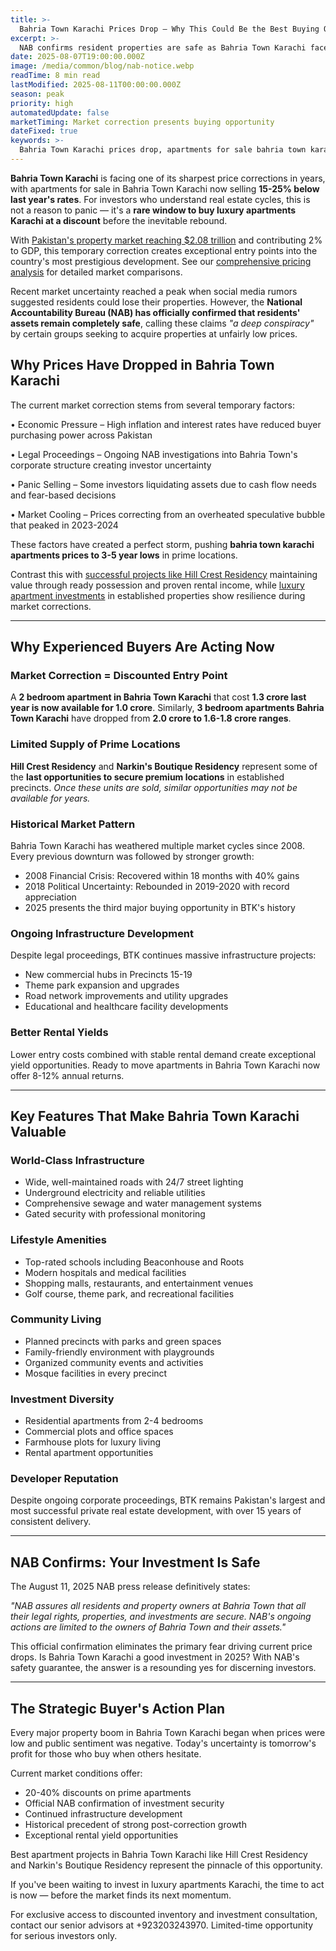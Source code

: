 ```yaml
---
title: >-
  Bahria Town Karachi Prices Drop – Why This Could Be the Best Buying Opportunity in Years
excerpt: >-
  NAB confirms resident properties are safe as Bahria Town Karachi faces 20-40% price correction. Savvy buyers recognize this as a rare window to buy premium apartments and plots at discount before the inevitable rebound.
date: 2025-08-07T19:00:00.000Z
image: /media/common/blog/nab-notice.webp
readTime: 8 min read
lastModified: 2025-08-11T00:00:00.000Z
season: peak
priority: high
automatedUpdate: false
marketTiming: Market correction presents buying opportunity
dateFixed: true
keywords: >-
  Bahria Town Karachi prices drop, apartments for sale bahria town karachi, luxury apartments karachi, bahria town karachi investment 2025, property prices falling, best buying opportunity, NAB property safe, Hill Crest Residency, Narkins Boutique Residency
---
```


**Bahria Town Karachi** is facing one of its sharpest price corrections in years, with apartments for sale in Bahria Town Karachi now selling **15-25% below last year's rates**. For investors who understand real estate cycles, this is not a reason to panic — it's a **rare window to buy luxury apartments Karachi at a discount** before the inevitable rebound.

With [Pakistan's property market reaching $2.08 trillion](/blog/2025/09/pakistan-property-market-2-trillion-gdp-share-changes-everything) and contributing 2% to GDP, this temporary correction creates exceptional entry points into the country's most prestigious development. See our [comprehensive pricing analysis](/blog/2025/07/bahria-town-karachi-pricing-analysis-2025) for detailed market comparisons.

Recent market uncertainty reached a peak when social media rumors suggested residents could lose their properties. However, the **National Accountability Bureau (NAB) has officially confirmed that residents' assets remain completely safe**, calling these claims *"a deep conspiracy"* by certain groups seeking to acquire properties at unfairly low prices.

## Why Prices Have Dropped in Bahria Town Karachi

The current market correction stems from several temporary factors:

• Economic Pressure – High inflation and interest rates have reduced buyer purchasing power across Pakistan

• Legal Proceedings – Ongoing NAB investigations into Bahria Town's corporate structure creating investor uncertainty  

• Panic Selling – Some investors liquidating assets due to cash flow needs and fear-based decisions

• Market Cooling – Prices correcting from an overheated speculative bubble that peaked in 2023-2024

These factors have created a perfect storm, pushing **bahria town karachi apartments prices to 3-5 year lows** in prime locations.

Contrast this with [successful projects like Hill Crest Residency](/blog/2025/08/hill-crest-residency-electrical-meters-possession-2025) maintaining value through ready possession and proven rental income, while [luxury apartment investments](/blog/2025/02/luxury-apartments-bahria-town-investment-guide) in established properties show resilience during market corrections.

---

## Why Experienced Buyers Are Acting Now

### Market Correction = Discounted Entry Point

A **2 bedroom apartment in Bahria Town Karachi** that cost **1.3 crore last year is now available for 1.0 crore**. Similarly, **3 bedroom apartments Bahria Town Karachi** have dropped from **2.0 crore to 1.6-1.8 crore ranges**.

### Limited Supply of Prime Locations

**Hill Crest Residency** and **Narkin's Boutique Residency** represent some of the **last opportunities to secure premium locations** in established precincts. *Once these units are sold, similar opportunities may not be available for years.*

### Historical Market Pattern

Bahria Town Karachi has weathered multiple market cycles since 2008. Every previous downturn was followed by stronger growth:
- 2008 Financial Crisis: Recovered within 18 months with 40% gains
- 2018 Political Uncertainty: Rebounded in 2019-2020 with record appreciation
- 2025 presents the third major buying opportunity in BTK's history

### Ongoing Infrastructure Development

Despite legal proceedings, BTK continues massive infrastructure projects:
- New commercial hubs in Precincts 15-19
- Theme park expansion and upgrades
- Road network improvements and utility upgrades
- Educational and healthcare facility developments

### Better Rental Yields

Lower entry costs combined with stable rental demand create exceptional yield opportunities. Ready to move apartments in Bahria Town Karachi now offer 8-12% annual returns.

---

## Key Features That Make Bahria Town Karachi Valuable

### World-Class Infrastructure
- Wide, well-maintained roads with 24/7 street lighting
- Underground electricity and reliable utilities
- Comprehensive sewage and water management systems
- Gated security with professional monitoring

### Lifestyle Amenities  
- Top-rated schools including Beaconhouse and Roots
- Modern hospitals and medical facilities
- Shopping malls, restaurants, and entertainment venues
- Golf course, theme park, and recreational facilities

### Community Living
- Planned precincts with parks and green spaces
- Family-friendly environment with playgrounds
- Organized community events and activities
- Mosque facilities in every precinct

### Investment Diversity
- Residential apartments from 2-4 bedrooms
- Commercial plots and office spaces  
- Farmhouse plots for luxury living
- Rental apartment opportunities

### Developer Reputation
Despite ongoing corporate proceedings, BTK remains Pakistan's largest and most successful private real estate development, with over 15 years of consistent delivery.

---

## NAB Confirms: Your Investment Is Safe

The August 11, 2025 NAB press release definitively states:

*"NAB assures all residents and property owners at Bahria Town that all their legal rights, properties, and investments are secure. NAB's ongoing actions are limited to the owners of Bahria Town and their assets."*

This official confirmation eliminates the primary fear driving current price drops. Is Bahria Town Karachi a good investment in 2025? With NAB's safety guarantee, the answer is a resounding yes for discerning investors.

---

## The Strategic Buyer's Action Plan

Every major property boom in Bahria Town Karachi began when prices were low and public sentiment was negative. Today's uncertainty is tomorrow's profit for those who buy when others hesitate.

Current market conditions offer:
- 20-40% discounts on prime apartments
- Official NAB confirmation of investment security  
- Continued infrastructure development
- Historical precedent of strong post-correction growth
- Exceptional rental yield opportunities

Best apartment projects in Bahria Town Karachi like Hill Crest Residency and Narkin's Boutique Residency represent the pinnacle of this opportunity.

If you've been waiting to invest in luxury apartments Karachi, the time to act is now — before the market finds its next momentum.

For exclusive access to discounted inventory and investment consultation, contact our senior advisors at +923203243970. Limited-time opportunity for serious investors only.